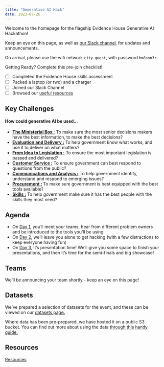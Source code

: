 ```yaml
---
title: "Generative AI Hack"
date: 2023-07-26
---
```


Welcome to the homepage for the flagship Evidence House Generative AI Hackathon! 

Keep an eye on this page, as well as [our Slack channel](https://govdatascience.slack.com/archives/C04V76C0YR1), for updates and announcements.

On arrival, please use the wifi network `city-guest`, with password `bm8onn3r`.

Getting Ready? Complete this pre-join checklist!

- [ ]  Completed the Evidence House skills assessment
- [ ]  Packed a laptop (or two) and a charger
- [ ]  Joined our Slack Channel
- [ ]  Browsed our [useful resources](resources.qmd)

## Key Challenges
#### How could generative AI be used...

- [**The Ministerial Box :**](challenges/box.qmd) To make sure the most senior decisions makers have the best information, to make the best decisions?
- [**Evaluation and Delivery :**](challenges/evaluation.qmd) To help government know what works, and use it to deliver on what matters?
- [**From Idea to Legislation :**](challenges/legislation.qmd) To ensure the most important legislation is passed and delivered?
- [**Customer Service :**](challenges/customer-service.qmd) To ensure government can best respond to questions from the public?
- [**Communications and Analysis :**](challenges/communications/communicate.qmd) To help government identify, understand and respond to emerging issues?
- [**Procurement :**](challenges/procurement.qmd) To make sure government is best equipped with the best tools available?
- [**Skills :**](challenges/skills.qmd) To help government make sure it has the best people with the skills they most need?

## Agenda
- On [Day 1](day_1.qmd), you'll meet your teams, hear from different problem owners and be introduced to the tools you'll be using
- On [Day 2](day_2.qmd), we'll leave you alone to get hacking (with a few distractions to keep everyone having fun)
- On [Day 3](day_3.qmd), it's presentation time! We'll give you some space to finish your presentations, and then it's time for the semi-finals and big showcase!

## Teams
We'll be announcing your team shortly - keep an eye on this page!

## Datasets
We've prepared a selection of datasets for the event, and these can be viewed on our [datasets page.](data.qmd)

Where data has been pre-prepared, we have hosted it on a public S3 bucket. You can find out more about using the data [through this handy guide.](data_guide.qmd)

## Resources
[Resources](resources.qmd)